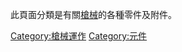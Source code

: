 {{commonscat|Firearm components|槍械零件}}
此頁面分類是有關[[槍械|槍械]]的各種零件及附件。
[[Category:槍械運作|Category:槍械運作]]
[[Category:元件|Category:元件]]